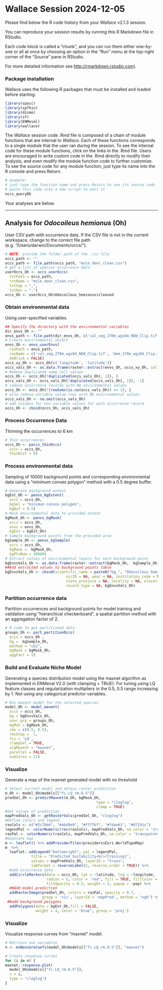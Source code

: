 Wallace Session 2024-12-05
================

Please find below the R code history from your *Wallace* v2.1.3 session.

You can reproduce your session results by running this R Markdown file
in RStudio.

Each code block is called a “chunk”, and you can run them either
one-by-one or all at once by choosing an option in the “Run” menu at the
top-right corner of the “Source” pane in RStudio.

For more detailed information see <http://rmarkdown.rstudio.com>).

### Package installation

Wallace uses the following R packages that must be installed and loaded
before starting.

```{r}
library(spocc)
library(spThin)
library(dismo)
library(sf)
library(ENMeval)
library(wallace)
```

The *Wallace* session code .Rmd file is composed of a chain of module
functions that are internal to *Wallace*. Each of these functions
corresponds to a single module that the user ran during the session. To
see the internal code for these module functions, click on the links in
the .Rmd file. Users are encouraged to write custom code in the .Rmd
directly to modify their analysis, and even modify the module function
code to further customize. To see the source code for any module
function, just type its name into the R console and press Return.

```{r}
# example:
# just type the function name and press Return to see its source code
# paste this code into a new script to edit it
occs_queryDb
```

Your analyses are below.

------------------------------------------------------------------------

## Analysis for *Odocoileus hemionus* (Oh)

User CSV path with occurrence data. If the CSV file is not in the
current workspace, change to the correct file path
(e.g. “/Users/darwin/Documents/occs/”).

```{r}
# NOTE: provide the folder path of the .csv file
occs_path <- ""
occs_path <- file.path(occs_path, "mule_deer_clean.csv")
# get a list of species occurrence data
userOccs_Oh <- occs_userOccs(
  txtPath = occs_path, 
  txtName = "mule_deer_clean.csv", 
  txtSep = ",", 
  txtDec = ".")
occs_Oh <- userOccs_Oh$Odocoileus_hemionus$cleaned
```

### Obtain environmental data

Using user-specified variables.

```{r}
## Specify the directory with the environmental variables
dir_envs_Oh <- ""
envs_path <- file.path(dir_envs_Oh, c('cal_veg_270m_wgs84_NEW_Clip.tif', 'dem_270m_wgs84_Clip.tif', 'distance_water_270m_wgs84_Clip.tif', 'mean_ppt_270m_wgs84_Clip.tif', 'mean_temp_270m_wgs84_Clip.tif', 'season_ppt_270m_wgs84_Clip.tif', 'season_temp_270m_wgs84_Clip.tif'))
# Create environmental object 
envs_Oh <- envs_userEnvs(
  rasPath = envs_path,
  rasName = c('cal_veg_270m_wgs84_NEW_Clip.tif', 'dem_270m_wgs84_Clip.tif', 'distance_water_270m_wgs84_Clip.tif', 'mean_ppt_270m_wgs84_Clip.tif', 'mean_temp_270m_wgs84_Clip.tif', 'season_ppt_270m_wgs84_Clip.tif', 'season_temp_270m_wgs84_Clip.tif'),
  doBrick = FALSE)
occs_xy_Oh <- occs_Oh[c('longitude', 'latitude')]
occs_vals_Oh <- as.data.frame(raster::extract(envs_Oh, occs_xy_Oh, cellnumbers = TRUE))
# Remove duplicated same cell values
occs_Oh <- occs_Oh[!duplicated(occs_vals_Oh[, 1]), ]
occs_vals_Oh <- occs_vals_Oh[!duplicated(occs_vals_Oh[, 1]), -1]
# remove occurrence records with NA environmental values
occs_Oh <- occs_Oh[!(rowSums(is.na(occs_vals_Oh)) >= 1), ]
# also remove variable value rows with NA environmental values
occs_vals_Oh <- na.omit(occs_vals_Oh)
# add columns for env variable values for each occurrence record
occs_Oh <- cbind(occs_Oh, occs_vals_Oh)
```

### Process Occurrence Data

Thinning the occurrences to 6 km

```{r}
# Thin occurrences 
occs_Oh <- poccs_thinOccs(
  occs = occs_Oh, 
  thinDist = 6)
```

### Process environmental data

Sampling of 10000 background points and corresponding environmental data
using a “minimum convex polygon” method with a 0.5 degree buffer.

```{r}
# Generate background extent 
bgExt_Oh <- penvs_bgExtent(
  occs = occs_Oh,
  bgSel = "minimum convex polygon",
  bgBuf = 0.5)
# Mask environmental data to provided extent
bgMask_Oh <- penvs_bgMask(
  occs = occs_Oh,
  envs = envs_Oh,
  bgExt = bgExt_Oh)
# Sample background points from the provided area
bgSample_Oh <- penvs_bgSample(
  occs = occs_Oh,
  bgMask =  bgMask_Oh,
  bgPtsNum = 10000)
# Extract values of environmental layers for each background point
bgEnvsVals_Oh <- as.data.frame(raster::extract(bgMask_Oh,  bgSample_Oh))
##Add extracted values to background points table
bgEnvsVals_Oh <- cbind(scientific_name = paste0("bg_", "Odocoileus hemionus"), bgSample_Oh,
                            occID = NA, year = NA, institution_code = NA, country = NA,
                            state_province = NA, locality = NA, elevation = NA,
                            record_type = NA, bgEnvsVals_Oh)
```

### Partition occurrence data

Partition occurrences and background points for model training and
validation using “hierarchical checkerboard”, a spatial partition method
with an aggregation factor of 2.

```{r}
# R code to get partitioned data
groups_Oh <- part_partitionOccs(
  occs = occs_Oh ,
  bg =  bgSample_Oh, 
  method = "cb2",
  bgMask = bgMask_Oh,
  aggFact = 2) 
```

### Build and Evaluate Niche Model

Generating a species distribution model using the maxnet algorithm as
implemented in ENMeval V2.0 (with clamping = TRUE). For tuning using LQ
feature classes and regularization multipliers in the 0.5, 0.5 range
increasing by 1. Not using any categorical predictor variables.

```{r}
# Run maxent model for the selected species
model_Oh <- model_maxent(
  occs = occs_Oh,
  bg = bgEnvsVals_Oh,
  user.grp = groups_Oh, 
  bgMsk = bgMask_Oh,
  rms = c(0.5, 0.5), 
  rmsStep =  1,
  fcs = 'LQ',
  clampSel = TRUE,
  algMaxent = "maxnet",
  parallel = FALSE,
  numCores = 11)
```

### Visualize

Generate a map of the maxnet generated model with no threshold

```{r}
# Select current model and obtain raster prediction
m_Oh <- model_Oh@models[["fc.LQ_rm.0.5"]]
predSel_Oh <- predictMaxnet(m_Oh, bgMask_Oh,
                                          type = "cloglog", 
                                          clamp = TRUE)
#Get values of prediction
mapPredVals_Oh <- getRasterVals(predSel_Oh, "cloglog")
#Define colors and legend  
rasCols <- c("#2c7bb6", "#abd9e9", "#ffffbf", "#fdae61", "#d7191c")
legendPal <- colorNumeric(rev(rasCols), mapPredVals_Oh, na.color = 'transparent')
rasPal <- colorNumeric(rasCols, mapPredVals_Oh, na.color = 'transparent')
#Generate map
m <- leaflet() %>% addProviderTiles(providers$Esri.WorldTopoMap) 
m  %>%
  leaflet::addLegend("bottomright", pal = legendPal,
            title = "Predicted Suitability<br>(Training)",
            values = mapPredVals_Oh, layerId = "train",
            labFormat = reverseLabel(2, reverse_order = TRUE)) %>% 
  #add occurrence data
  addCircleMarkers(data = occs_Oh, lat = ~latitude, lng = ~longitude,
                   radius = 5, color = 'red', fill = TRUE, fillColor = "red",
                   fillOpacity = 0.2, weight = 2, popup = ~pop) %>% 
  ##Add model prediction
  addRasterImage(predSel_Oh, colors = rasPal, opacity = 0.7,
                 group = 'vis', layerId = 'mapPred', method = "ngb") %>%
 ##add background polygons
  addPolygons(data = bgExt_Oh,fill = FALSE,
              weight = 4, color = "blue", group = 'proj')
```

### Visualize

Visualize response curves from “maxnet” model.

```{r}
# Retrieve env variables
n <- mxNonzeroCoefs(model_Oh@models[["fc.LQ_rm.0.5"]], "maxnet")

# Create response curves
for (i in n) {
maxnet::response.plot(
  model_Oh@models[["fc.LQ_rm.0.5"]],
  v = i,
  type = "cloglog")
}
```
